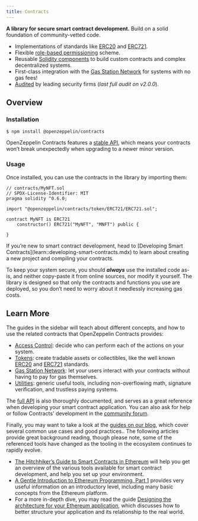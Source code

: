```yaml
---
title: Contracts
---
```


**A library for secure smart contract development.** Build on a solid foundation of community-vetted code.

* Implementations of standards like [ERC20](erc20.mdx) and [ERC721](erc721.mdx).
* Flexible [role-based permissioning](access-control.mdx) scheme.
* Reusable [Solidity components](utilities.mdx) to build custom contracts and complex decentralized systems.
* First-class integration with the [Gas Station Network](gsn.mdx) for systems with no gas fees!
* [Audited](https://github.com/OpenZeppelin/openzeppelin-contracts/tree/master/audit) by leading security firms (_last full audit on v2.0.0_).

## Overview

### Installation

```console
$ npm install @openzeppelin/contracts
```

OpenZeppelin Contracts features a [stable API](releases-stability.mdx#api-stability), which means your contracts won’t break unexpectedly when upgrading to a newer minor version.

### Usage

Once installed, you can use the contracts in the library by importing them:

```solidity
// contracts/MyNFT.sol
// SPDX-License-Identifier: MIT
pragma solidity ^0.6.0;

import "@openzeppelin/contracts/token/ERC721/ERC721.sol";

contract MyNFT is ERC721 
    constructor() ERC721("MyNFT", "MNFT") public {
    
}
```

<Callout>
If you’re new to smart contract development, head to [Developing Smart Contracts](learn::developing-smart-contracts.mdx) to learn about creating a new project and compiling your contracts.
</Callout>

To keep your system secure, you should ***always*** use the installed code as-is, and neither copy-paste it from online sources, nor modify it yourself. The library is designed so that only the contracts and functions you use are deployed, so you don’t need to worry about it needlessly increasing gas costs.

## Learn More

The guides in the sidebar will teach about different concepts, and how to use the related contracts that OpenZeppelin Contracts provides:

* [Access Control](access-control.mdx): decide who can perform each of the actions on your system.
* [Tokens](tokens.mdx): create tradable assets or collectibles, like the well known [ERC20](erc20.mdx) and [ERC721](erc721.mdx) standards.
* [Gas Station Network](gsn.mdx): let your users interact with your contracts without having to pay for gas themselves.
* [Utilities](utilities.mdx): generic useful tools, including non-overflowing math, signature verification, and trustless paying systems.

The [full API](contracts/v3.x/api/token/ERC20.mdx) is also thoroughly documented, and serves as a great reference when developing your smart contract application. You can also ask for help or follow Contracts' development in the [community forum](https://forum.openzeppelin.com).

Finally, you may want to take a look at the [guides on our blog](https://blog.openzeppelin.com/guides/), which cover several common use cases and good practices.. The following articles provide great background reading, though please note, some of the referenced tools have changed as the tooling in the ecosystem continues to rapidly evolve.

* [The Hitchhiker’s Guide to Smart Contracts in Ethereum](https://blog.openzeppelin.com/the-hitchhikers-guide-to-smart-contracts-in-ethereum-848f08001f05) will help you get an overview of the various tools available for smart contract development, and help you set up your environment.
* [A Gentle Introduction to Ethereum Programming, Part 1](https://blog.openzeppelin.com/a-gentle-introduction-to-ethereum-programming-part-1-783cc7796094) provides very useful information on an introductory level, including many basic concepts from the Ethereum platform.
* For a more in-depth dive, you may read the guide [Designing the architecture for your Ethereum application](https://blog.openzeppelin.com/designing-the-architecture-for-your-ethereum-application-9cec086f8317), which discusses how to better structure your application and its relationship to the real world.
